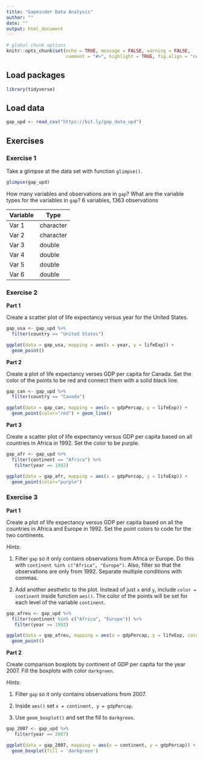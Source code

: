 ```yaml
---
title: "Gapminder Data Analysis"
author: ""
date: ""
output: html_document
---
```


```r
# global chunk options
knitr::opts_chunk$set(echo = TRUE, message = FALSE, warning = FALSE,
                      comment = "#>", highlight = TRUE, fig.align = "center")
```

## Load packages

```r
library(tidyverse)
```

## Load data

```r

gap_upd <- read_csv("https://bit.ly/gap_data_upd")
```

## Exercises

### Exercise 1

Take a glimpse at the data set with function `glimpse()`.

```r
glimpse(gap_upd)
```

How many variables and observations are in `gap`? What are the variable types
for the variables in `gap`?
6 variables, 1363 observations

Variable | Type
---------|----------
Var 1    | character
Var 2    | character
Var 3    | double
Var 4    | double
Var 5    | double
Var 6    | double

### Exercise 2

**Part 1**

Create a scatter plot of life expectancy versus year for the United States.

```r
gap_usa <- gap_upd %>% 
  filter(country == "United States")

ggplot(data = gap_usa, mapping = aes(x = year, y = lifeExp)) +
  geom_point()
```

**Part 2**

Create a plot of life expectancy verses GDP per capita for Canada. Set the
color of the points to be red and connect them with a solid black line.

```r
gap_can <- gap_upd %>% 
  filter(country == "Canada")

ggplot(data = gap_can, mapping = aes(x = gdpPercap, y = lifeExp)) +
  geom_point(color="red") + geom_line()
```

**Part 3**

Create a scatter plot of life expectancy versus GDP per capita based on all 
countries in Africa in 1992. Set the color to be purple.

```r
gap_afr <- gap_upd %>% 
  filter(continent == "Africa") %>%
   filter(year == 1992)

ggplot(data = gap_afr, mapping = aes(x = gdpPercap, y = lifeExp)) +
  geom_point(color="purple") 
```

### Exercise 3

**Part 1**

Create a plot of life expectancy versus GDP per capita based on all the
countries in Africa and Europe in 1992. Set the point colors to code for the
two continents.

*Hints*:

1. Filter `gap` so it only contains observations from Africa or Europe.
   Do this with `continent %in% c("Africa", "Europe")`. Also, filter so that
   the observations are only from 1992. Separate multiple conditions with
   commas.
   
2. Add another aesthetic to the plot. Instead of just `x` and `y`, include
   `color = continent` inside function `aes()`. The color of the points will
   be set for each level of the variable `continent`.

```r
gap_afreu <- gap_upd %>% 
  filter(continent %in% c("Africa", "Europe")) %>%
   filter(year == 1992)

ggplot(data = gap_afreu, mapping = aes(x = gdpPercap, y = lifeExp, color = continent)) +
  geom_point() 
```

**Part 2**

Create comparison boxplots by continent of GDP per capita for the year 2007.
Fill the boxplots with color `darkgreen`.

*Hints*:

1. Filter `gap` so it only contains observations from 2007.

2. Inside `aes()` set `x = continent, y = gdpPercap`.

3. Use `geom_boxplot()` and set the fill to `darkgreen`.

```r
gap_2007 <- gap_upd %>% 
   filter(year == 2007)

ggplot(data = gap_2007, mapping = aes(x = continent, y = gdpPercap)) +
  geom_boxplot(fill = 'darkgreen')
```


